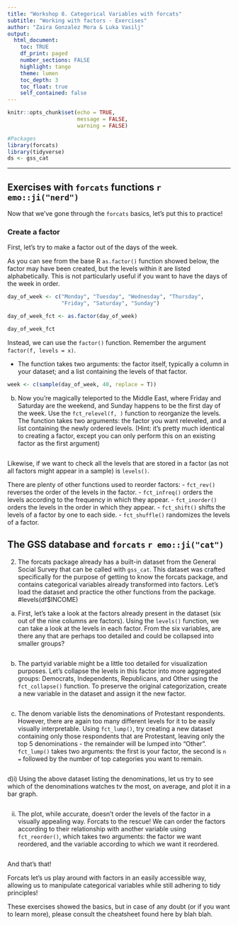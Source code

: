 ```yaml
---
title: "Workshop 8. Categorical Variables with forcats"
subtitle: "Working with factors - Exercises"
author: "Zaira Gonzalez Mora & Luka Vasilj"
output: 
  html_document:
    toc: TRUE
    df_print: paged
    number_sections: FALSE
    highlight: tango
    theme: lumen
    toc_depth: 3
    toc_float: true
    self_contained: false
---
```


```r
knitr::opts_chunk$set(echo = TRUE,
                      message = FALSE, 
                      warning = FALSE)

#Packages
library(forcats)
library(tidyverse)
ds <- gss_cat

```
---

## Exercises with `forcats` functions `r emo::ji("nerd")`

Now that we've gone through the `forcats` basics, let's put this to practice!

### Create a factor

First, let's try to make a factor out of the days of the week. 

As you can see from the base R `as.factor()` function showed below, the factor may have been created, but the levels within it are listed alphabetically. This is not particularly useful if you want to have the days of the week in order.

```r
day_of_week <- c("Monday", "Tuesday", "Wednesday", "Thursday", 
                 "Friday", "Saturday", "Sunday")

day_of_week_fct <- as.factor(day_of_week)

day_of_week_fct
```
Instead, we can use the `factor()` function. Remember the argument `factor(f, levels = x)`. 

* The function takes two arguments: the factor itself, typically a column in your dataset; and a list containing the levels of that factor.

```r
week <- c(sample(day_of_week, 40, replace = T))

```

b) Now you're magically teleported to the Middle East, where Friday and Saturday are the weekend, and Sunday happens to be the first day of the week. Use the `fct_relevel(f, )` function to reorganize the levels. The function takes two arguments: the factor you want releveled, and a list containing the newly ordered levels. (Hint: it's pretty much identical to creating a factor, except you can only perform this on an existing factor as the first argument)

```r

```

Likewise, if we want to check all the levels that are stored in a factor (as not all factors might appear in a sample) is `levels()`.

There are plenty of other functions used to reorder factors:
- `fct_rev()` reverses the order of the levels in the factor.
- `fct_infreq()` orders the levels according to the frequency in which they appear.
- `fct_inorder()` orders the levels in the order in which they appear.
- `fct_shift()` shifts the levels of a factor by one to each side.
- `fct_shuffle()` randomizes the levels of a factor.

## The GSS database and **`forcats`** `r emo::ji("cat")`

2) The forcats package already has a built-in dataset from the General Social Survey that can be called with `gss_cat`. This dataset was crafted specifically for the purpose of getting to know the forcats package, and contains categorical variables already transformed into factors. Let's load the dataset and practice the other functions from the package. #levels(df$INCOME)

a) First, let's take a look at the factors already present in the dataset (six out of the nine columns are factors). Using the `levels()` function, we can take a look at the levels in each factor. From the six variables, are there any that are perhaps too detailed and could be collapsed into smaller groups?

```r

```

b) The partyid variable might be a little too detailed for visualization purposes. Let's collapse the levels in this factor into more aggregated groups: Democrats, Independents, Republicans, and Other using the `fct_collapse()` function. To preserve the original categorization, create a new variable in the dataset and assign it the new factor.

```r

```

c) The denom variable lists the denominations of Protestant respondents. However, there are again too many different levels for it to be easily visually interpretable. Using `fct_lump()`, try creating a new dataset containing only those respondents that are Protestant, leaving only the top 5 denominations - the remainder will be lumped into "Other". `fct_lump()` takes two arguments: the first is your factor, the second is `n = ` followed by the number of top categories you want to remain.

```r

```


d)i) Using the above dataset listing the denominations, let us try to see which of the denominations watches tv the most, on average, and plot it in a bar graph. 

```r

```

ii) The plot, while accurate, doesn't order the levels of the factor in a visually appealing way. Forcats to the rescue! We can order the factors according to their relationship with another variable using `fct_reorder()`, which takes two arguments: the factor we want reordered, and the variable according to which we want it reordered.

```r

```

And that's that!

Forcats let's us play around with factors in an easily accessible way, allowing us to manipulate categorical variables while still adhering to tidy principles! 

These exercises showed the basics, but in case of any doubt (or if you want to learn more), please consult the cheatsheet found here by blah blah.
